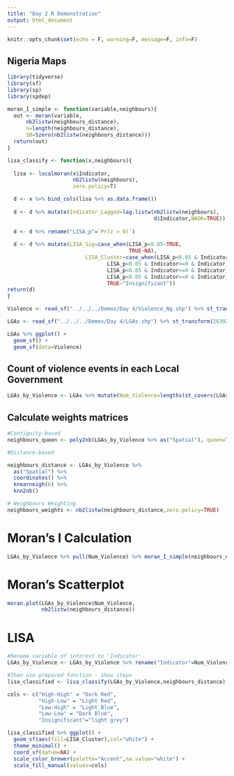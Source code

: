 ```yaml
---
title: "Day 2 R Demonstration"
output: html_document
---
```


```r
knitr::opts_chunk$set(echo = F, warning=F, message=F, info=F)
```

## Nigeria Maps

```r
library(tidyverse)
library(sf)
library(sp)
library(spdep)

moran_I_simple <- function(variable,neighbours){
  out <- moran(variable,
      nb2listw(neighbours_distance),
      n=length(neighbours_distance),
      S0=Szero(nb2listw(neighbours_distance)))
  return(out)
}

lisa_classify <- function(x,neighbours){
  
  lisa <- localmoran(x$Indicator,
                     nb2listw(neighbours),
                     zero.policy=T)

  d <- x %>% bind_cols(lisa %>% as.data.frame())
  
  d <- d %>% mutate(Indicator_Lagged=lag.listw(nb2listw(neighbours),
                                               d$Indicator,NAOK=TRUE))
  
  d <- d %>% rename("LISA_p"=`Pr(z > 0)`)
  
  d <- d %>% mutate(LISA_Sig=case_when(LISA_p<0.05~TRUE,
                                       TRUE~NA),
                         LISA_Cluster=case_when(LISA_p<0.05 & Indicator>=0 & Indicator_Lagged>=0~"High-High",
                                LISA_p<0.05 & Indicator>=0 & Indicator_Lagged<=0~"High-Low",
                                LISA_p<0.05 & Indicator<=0 & Indicator_Lagged>=0~"Low-High",
                                LISA_p<0.05 & Indicator<=0 & Indicator_Lagged<=0~"Low-Low",
                                TRUE~"Insignificant"))
return(d)
}


```

```r
Violence <- read_sf("../../../Demos/Day 4/Violence_Ng.shp") %>% st_transform(26392)

LGAs <- read_sf("../../../Demos/Day 4/LGAs.shp") %>% st_transform(26392)

LGAs %>% ggplot() +
  geom_sf() +
  geom_sf(data=Violence)
```

## Count of violence events in each Local Government

```r
LGAs_by_Violence <- LGAs %>% mutate(Num_Violence=lengths(st_covers(LGAs,Violence)))
```

## Calculate weights matrices

```r
#Contiguity-based 
neighbours_queen <- poly2nb(LGAs_by_Violence %>% as("Spatial"), queen=T)

#Distance-based

neighbours_distance <- LGAs_by_Violence %>% 
  as("Spatial") %>% 
  coordinates() %>% 
  knearneigh(6) %>% 
  knn2nb()

# Neighbours Weighting
neighbours_weights <- nb2listw(neighbours_distance,zero.policy=TRUE)

```

# Moran's I Calculation

```r
LGAs_by_Violence %>% pull(Num_Violence) %>% moran_I_simple(neighbours_distance)
```

# Moran's Scatterplot

```r
moran.plot(LGAs_by_Violence$Num_Violence,
           nb2listw(neighbours_distance))

```

# LISA

```r
#Rename variable of interest to 'Indicator'
LGAs_by_Violence <- LGAs_by_Violence %>% rename("Indicator"=Num_Violence)

#Then use prepared function - show steps
lisa_classified <- lisa_classify(LGAs_by_Violence,neighbours_distance)

cols <- c("High-High" = "Dark Red", 
          "High-Low" = "Light Red", 
          "Low-High" = "Light Blue", 
          "Low-Low" = "Dark Blue",
          "Insignificant"="light grey")

lisa_classified %>% ggplot() + 
  geom_sf(aes(fill=LISA_Cluster),col="white") + 
  theme_minimal() +
  coord_sf(datum=NA) +
  scale_color_brewer(palette="Accent",na.value="white") +
  scale_fill_manual(values=cols)

```

